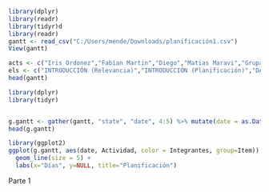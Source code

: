 ```r
library(dplyr)
library(readr)
library(tidyr)d
library(readr)
gantt <- read_csv("C:/Users/mende/Downloads/planificación1.csv")
View(gantt)

acts <- c("Iris Ordonez","Fabian Martin","Diego","Matias Maravi","Grupal")
els <- c("INTRODUCCIÓN (Relevancia)","INTRODUCCIÓN (Planificación)","DATOS (Recolección de datos)","DATOS", "DATOS (Variables)", "DATOS (Limpieza de base de datos)","ANÁLISIS DESCRIPTIVO")
head(gantt)
```

```r
library(dplyr)
library(tidyr)


g.gantt <- gather(gantt, "state", "date", 4:5) %>% mutate(date = as.Date(date, "%Y.%m.%d"), Integrantes=factor(Integrantes, acts[length(acts):1]), Actividad=factor(Actividad, els))
head(g.gantt)
```




```r
library(ggplot2)
ggplot(g.gantt, aes(date, Actividad, color = Integrantes, group=Item)) +
  geom_line(size = 5) +
  labs(x="Días", y=NULL, title="Planificación")
```

Parte 1